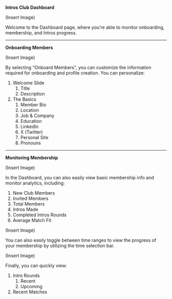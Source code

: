 **Intros Club Dashboard**

(Insert Image)

Welcome to the Dashboard page, where you’re able to monitor onboarding, membership, and Intros progress. 

---

**Onboarding Members**

(Insert Image)

By selecting “Onboard Members”, you can customize the information required for onboarding and profile creation. You can personalize:

1. Welcome Slide
    1. Title
    2. Description
2. The Basics
    1. Member Bio
    2. Location
    3. Job & Company
    4. Education
    5. LinkedIn
    6. X (Twitter)
    7. Personal Site
    8. Pronouns

---

**Monitoring Membership**

(Insert Image)

In the Dashboard, you can also easily view basic membership info and monitor analytics, including: 

1. New Club Members
2. Invited Members
3. Total Members
4. Intros Made
5. Completed Intros Rounds
6. Average Match Fit

(Insert Image)

You can also easily toggle between time ranges to view the progress of your membership by utilizing the time selection bar.

(Insert Image)

Finally, you can quickly view:

1. Intro Rounds
    1. Recent
    2. Upcoming
2. Recent Matches
